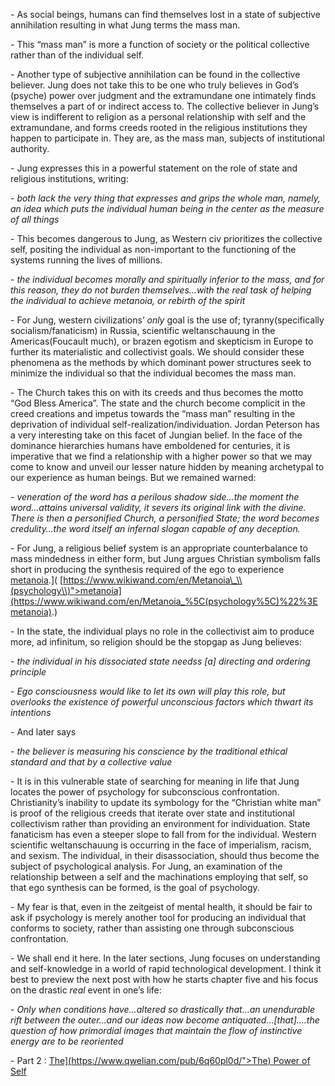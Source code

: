\- As social beings, humans can find themselves lost in a state of subjective annihilation resulting in what Jung terms the mass man.

\- This “mass man” is more a function of society or the political collective rather than of the individual self.

\- Another type of subjective annihilation can be found in the collective believer. Jung does not take this to be one who truly believes in God’s (psyche) power over judgment and the extramundane one intimately finds themselves a part of or indirect access to. The collective believer in Jung’s view is indifferent to religion as a personal relationship with self and the extramundane, and forms creeds rooted in the religious institutions they happen to participate in. They are, as the mass man, subjects of institutional authority.

\- Jung expresses this in a powerful statement on the role of state and religious institutions, writing:

\- _both lack the very thing that expresses and grips the whole man, namely, an idea which puts the individual human being in the center as the measure of all things_

\- This becomes dangerous to Jung, as Western civ prioritizes the collective self, positing the individual as non-important to the functioning of the systems running the lives of millions.

\- _the individual becomes morally and spiritually inferior to the mass, and for this reason, they do not burden themselves…with the real task of helping the individual to achieve metanoia, or rebirth of the spirit_

\- For Jung, western civilizations’ _only_ goal is the use of; tyranny(specifically socialism/fanaticism) in Russia, scientific weltanschauung in the Americas(Foucault much), or brazen egotism and skepticism in Europe to further its materialistic and collectivist goals. We should consider these phenomena as the methods by which dominant power structures seek to minimize the individual so that the individual becomes the mass man.

\- The Church takes this on with its creeds and thus becomes the motto “God Bless America”. The state and the church become complicit in the creed creations and impetus towards the “mass man” resulting in the deprivation of individual self-realization/individuation. Jordan Peterson has a very interesting take on this facet of Jungian belief. In the face of the dominance hierarchies humans have emboldened for centuries, it is imperative that we find a relationship with a higher power so that we may come to know and unveil our lesser nature hidden by meaning archetypal to our experience as human beings. But we remained warned:

\- _veneration of the word has a perilous shadow side…the moment the word…attains universal validity, it severs its original link with the divine. There is then a personified Church, a personified State; the word becomes credulity…the word itself an infernal slogan capable of any deception._

\- For Jung, a religious belief system is an appropriate counterbalance to mass mindedness in either form, but Jung argues Christian symbolism falls short in producing the synthesis required of the ego to experience [metanoia]([https://www.wikiwand.com/en/Metanoia\_(psychology)).\]( [https://www.wikiwand.com/en/Metanoia\_\\(psychology\\)">metanoia](https://www.wikiwand.com/en/Metanoia_%5C(psychology%5C)%22%3Emetanoia).)

\- In the state, the individual plays no role in the collectivist aim to produce more, ad infinitum, so religion should be the stopgap as Jung believes:

\- _the individual in his dissociated state needss \[a\] directing and ordering principle_

\- _Ego consciousness would like to let its own will play this role, but overlooks the existence of powerful unconscious factors which thwart its intentions_

\- And later says

\- _the believer is measuring his conscience by the traditional ethical standard and that by a collective value_

\- It is in this vulnerable state of searching for meaning in life that Jung locates the power of psychology for subconscious confrontation. Christianity’s inability to update its symbology for the “Christian white man” is proof of the religious creeds that iterate over state and institutional collectivism rather than providing an environment for individuation. State fanaticism has even a steeper slope to fall from for the individual. Western scientific weltanschauung is occurring in the face of imperialism, racism, and sexism. The individual, in their disassociation, should thus become the subject of psychological analysis. For Jung, an examination of the relationship between a self and the machinations employing that self, so that ego synthesis can be formed, is the goal of psychology.

\- My fear is that, even in the zeitgeist of mental health, it should be fair to ask if psychology is merely another tool for producing an individual that conforms to society, rather than assisting one through subconscious confrontation.

\- We shall end it here. In the later sections, Jung focuses on understanding and self-knowledge in a world of rapid technological development. I think it best to preview the next post with how he starts chapter five and his focus on the drastic _real_ event in one’s life:

\- _Only when conditions have…altered so drastically that…an unendurable rift between the outer…and our ideas now become antiquated…\[that\]….the question of how primordial images that maintain the flow of instinctive energy are to be reoriented_

\- Part 2 : [The\](https://www.qwelian.com/pub/6q60pl0d/">The) Power of Self]([https://www.qwelian.com/pub/6q60pl0d/)